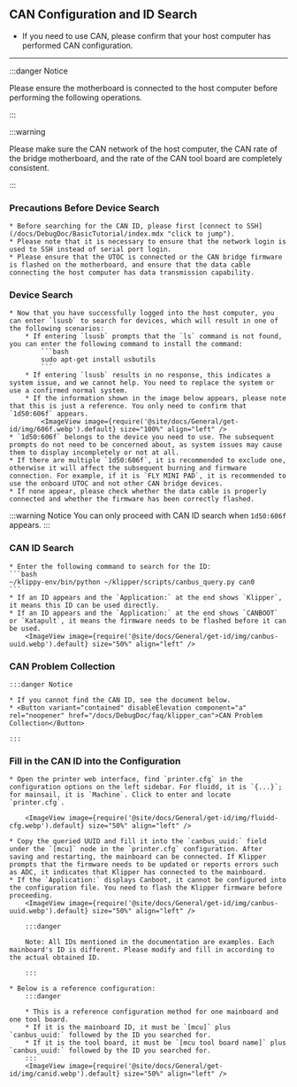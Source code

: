 ## CAN Configuration and ID Search

* If you need to use CAN, please confirm that your host computer has performed CAN configuration.

---

:::danger Notice

Please ensure the motherboard is connected to the host computer before performing the following operations.

:::


:::warning

Please make sure the CAN network of the host computer, the CAN rate of the bridge motherboard, and the rate of the CAN tool board are completely consistent.

:::

### Precautions Before Device Search

    * Before searching for the CAN ID, please first [connect to SSH](/docs/DebugDoc/BasicTutorial/index.mdx "click to jump").
    * Please note that it is necessary to ensure that the network login is used to SSH instead of serial port login.
    * Please ensure that the UTOC is connected or the CAN bridge firmware is flashed on the motherboard, and ensure that the data cable connecting the host computer has data transmission capability.

### Device Search

    * Now that you have successfully logged into the host computer, you can enter `lsusb` to search for devices, which will result in one of the following scenarios:
        * If entering `lsusb` prompts that the `ls` command is not found, you can enter the following command to install the command:
            ```bash
            sudo apt-get install usbutils
            ```
        * If entering `lsusb` results in no response, this indicates a system issue, and we cannot help. You need to replace the system or use a confirmed normal system.
        * If the information shown in the image below appears, please note that this is just a reference. You only need to confirm that `1d50:606f` appears.
            <ImageView image={require('@site/docs/General/get-id/img/606f.webp').default} size="100%" align="left" />
    * `1d50:606f` belongs to the device you need to use. The subsequent prompts do not need to be concerned about, as system issues may cause them to display incompletely or not at all.
    * If there are multiple `1d50:606f`, it is recommended to exclude one, otherwise it will affect the subsequent burning and firmware connection. For example, if it is `FLY MINI PAD`, it is recommended to use the onboard UTOC and not other CAN bridge devices.
    * If none appear, please check whether the data cable is properly connected and whether the firmware has been correctly flashed.

:::warning Notice
You can only proceed with CAN ID search when `1d50:606f` appears.
:::

### CAN ID Search

    * Enter the following command to search for the ID:
    ```bash
    ~/klippy-env/bin/python ~/klipper/scripts/canbus_query.py can0
    ```
    * If an ID appears and the `Application:` at the end shows `Klipper`, it means this ID can be used directly.
    * If an ID appears and the `Application:` at the end shows `CANBOOT` or `Katapult`, it means the firmware needs to be flashed before it can be used.
        <ImageView image={require('@site/docs/General/get-id/img/canbus-uuid.webp').default} size="50%" align="left" />


### CAN Problem Collection

    :::danger Notice

    * If you cannot find the CAN ID, see the document below.
    * <Button variant="contained" disableElevation component="a" rel="noopener" href="/docs/DebugDoc/faq/klipper_can">CAN Problem Collection</Button>

    :::

### Fill in the CAN ID into the Configuration

    * Open the printer web interface, find `printer.cfg` in the configuration options on the left sidebar. For fluidd, it is `{...}`; for mainsail, it is `Machine`. Click to enter and locate `printer.cfg`.

        <ImageView image={require('@site/docs/General/get-id/img/fluidd-cfg.webp').default} size="50%" align="left" />

    * Copy the queried UUID and fill it into the `canbus_uuid:` field under the `[mcu]` node in the `printer.cfg` configuration. After saving and restarting, the mainboard can be connected. If Klipper prompts that the firmware needs to be updated or reports errors such as ADC, it indicates that Klipper has connected to the mainboard.
    * If the `Application:` displays Canboot, it cannot be configured into the configuration file. You need to flash the Klipper firmware before proceeding.
        <ImageView image={require('@site/docs/General/get-id/img/canbus-uuid.webp').default} size="50%" align="left" />

        :::danger

        Note: All IDs mentioned in the documentation are examples. Each mainboard's ID is different. Please modify and fill in according to the actual obtained ID.

        :::

    * Below is a reference configuration:
        :::danger

        * This is a reference configuration method for one mainboard and one tool board.
        * If it is the mainboard ID, it must be `[mcu]` plus `canbus_uuid:` followed by the ID you searched for.
        * If it is the tool board, it must be `[mcu tool board name]` plus `canbus_uuid:` followed by the ID you searched for.
        :::
        <ImageView image={require('@site/docs/General/get-id/img/canid.webp').default} size="50%" align="left" />
